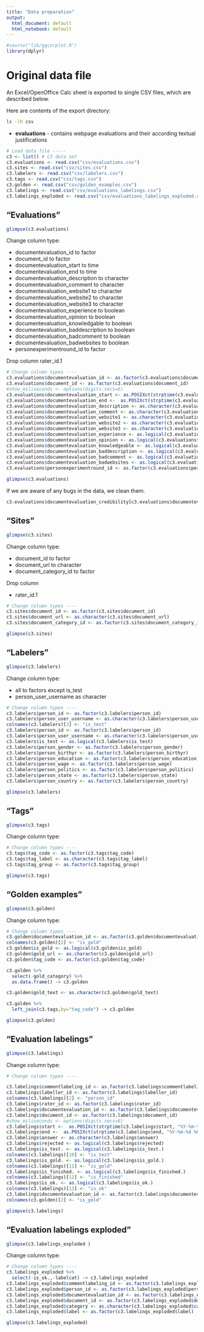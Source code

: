 ```yaml
---
title: "Data preparation"
output:
  html_document: default
  html_notebook: default
---
```


```R
#source("lib/ggcorplot.R")
library(dplyr)
```

# Original data file

An Excel/OpenOffice Calc sheet is exported to single CSV files, which are described below.

Here are contents of the export directory:
```bash
ls -lh csv
```

* **evaluations** - contains webpage evaluations and their according textual justifications

```R
# Load data file -----
c3 <- list() # C3 data set
c3.evaluations <- read.csv("csv/evaluations.csv")
c3.sites <- read.csv("csv/sites.csv")
c3.labelers <- read.csv("csv/labelers.csv")
c3.tags <- read.csv("csv/tags.csv")
c3.golden <- read.csv("csv/golden_examples.csv")
c3.labelings <- read.csv("csv/evaluations_labelings.csv")
c3.labelings_exploded <- read.csv("csv/evaluations_labelings_exploded.csv")
```

## "Evaluations"

```r
glimpse(c3.evaluations)
```

Change column type:

* documentevaluation_id to factor
* document_id to factor
* documentevaluation_start to time
* documentevaluation_end to time
* documentevaluation_description  to character
* documentevaluation_comment to character
* documentevaluation_website1 to character
* documentevaluation_website2 to character
* documentevaluation_website3 to character
* documentevaluation_experience to boolean
* documentevaluation_opinion to boolean
* documentevaluation_knowledgable to boolean
* documentevaluation_baddescription to boolean
* documentevaluation_badcomment to boolean
* documentevaluation_badwebsites to boolean
* personexperimentround_id to factor

Drop column
rater_id.1

```R
# Change column types ----
c3.evaluations$documentevaluation_id <- as.factor(c3.evaluations$documentevaluation_id)
c3.evaluations$document_id <- as.factor(c3.evaluations$document_id)
#show_miliseconds <- options(digits.secs=6)
c3.evaluations$documentevaluation_start <- as.POSIXct(strptime(c3.evaluations$documentevaluation_start, "%Y-%m-%d %H:%M:%OS"))
c3.evaluations$documentevaluation_end <-  as.POSIXct(strptime(c3.evaluations$documentevaluation_end, "%Y-%m-%d %H:%M:%OS"))
c3.evaluations$documentevaluation_description <- as.character(c3.evaluations$documentevaluation_description)
c3.evaluations$documentevaluation_comment <- as.character(c3.evaluations$documentevaluation_comment)
c3.evaluations$documentevaluation_website1 <- as.character(c3.evaluations$documentevaluation_website1)
c3.evaluations$documentevaluation_website2 <- as.character(c3.evaluations$documentevaluation_website2)
c3.evaluations$documentevaluation_website3 <- as.character(c3.evaluations$documentevaluation_website3)
c3.evaluations$documentevaluation_experience <- as.logical(c3.evaluations$documentevaluation_experience)
c3.evaluations$documentevaluation_opinion <- as.logical(c3.evaluations$documentevaluation_opinion)
c3.evaluations$documentevaluation_knowledgeable <- as.logical(c3.evaluations$documentevaluation_knowledgeable)
c3.evaluations$documentevaluation_baddescription <- as.logical(c3.evaluations$documentevaluation_baddescription)
c3.evaluations$documentevaluation_badcomment <- as.logical(c3.evaluations$documentevaluation_badcomment)
c3.evaluations$documentevaluation_badwebsites <- as.logical(c3.evaluations$documentevaluation_badwebsites)
c3.evaluations$personexperimentround_id <- as.factor(c3.evaluations$personexperimentround_id)
```


```R
glimpse(c3.evaluations)
```

If we are aware of any bugs in the data, we clean them.

```r
c3.evaluations$documentevaluation_credibility[c3.evaluations$documentevaluation_credibility>5] <- NA
```




## "Sites"

```r
glimpse(c3.sites)
```

Change column type:

* document_id to factor
* document_url to character
* document_category_id to factor

Drop column

* rater_id.1

```R
# Change column types ----
c3.sites$document_id <- as.factor(c3.sites$document_id)
c3.sites$document_url <- as.character(c3.sites$document_url)
c3.sites$document_category_id <- as.factor(c3.sites$document_category_id)
```


```R
glimpse(c3.sites)
```

## "Labelers"

```r
glimpse(c3.labelers)
```

Change column type:

* all to factors except is_test
* person_user_username as character 

```R
# Change column types ----
c3.labelers$person_id <- as.factor(c3.labelers$person_id)
c3.labelers$person_user_username <- as.character(c3.labelers$person_user_username)
colnames(c3.labelers)[3] <- "is_test"
c3.labelers$person_id <- as.factor(c3.labelers$person_id)
c3.labelers$person_user_username <- as.character(c3.labelers$person_user_username)
c3.labelers$is_test <- as.logical(c3.labelers$is_test)
c3.labelers$person_gender <- as.factor(c3.labelers$person_gender)
c3.labelers$person_birthyr <- as.factor(c3.labelers$person_birthyr)
c3.labelers$person_education <- as.factor(c3.labelers$person_education)
c3.labelers$person_wage <- as.factor(c3.labelers$person_wage)
c3.labelers$person_politics <- as.factor(c3.labelers$person_politics)
c3.labelers$person_state <- as.factor(c3.labelers$person_state)
c3.labelers$person_country <- as.factor(c3.labelers$person_country)
```


```R
glimpse(c3.labelers)
```

## "Tags"

```r
glimpse(c3.tags)
```

Change column type:

```R
# Change column types ----
c3.tags$tag_code <- as.factor(c3.tags$tag_code)
c3.tags$tag_label <- as.character(c3.tags$tag_label)
c3.tags$tag_group <- as.factor(c3.tags$tag_group)
```


```R
glimpse(c3.tags)
```


## "Golden examples"

```r
glimpse(c3.golden)
```

Change column type:


```R
# Change column types ----
c3.golden$documentevaluation_id <- as.factor(c3.golden$documentevaluation_id)
colnames(c3.golden)[2] <- "is_gold"
c3.golden$is_gold <- as.logical(c3.golden$is_gold)
c3.golden$gold_url <- as.character(c3.golden$gold_url)
c3.golden$tag_code <- as.factor(c3.golden$tag_code)

c3.golden %>% 
  select(-gold_category) %>%
  as.data.frame() -> c3.golden

c3.golden$gold_text <- as.character(c3.golden$gold_text)

c3.golden %>%
  left_join(c3.tags,by="tag_code") -> c3.golden
```


```R
glimpse(c3.golden)
```

## "Evaluation labelings"

```r
glimpse(c3.labelings)
```

Change column type:

```R
# Change column types ----

c3.labelings$commentlabeling_id <- as.factor(c3.labelings$commentlabeling_id)
c3.labelings$labeller_id <- as.factor(c3.labelings$labeller_id)
colnames(c3.labelings)[2] <- "person_id"
c3.labelings$rater_id <- as.factor(c3.labelings$rater_id)
c3.labelings$documentevaluation_id <- as.factor(c3.labelings$documentevaluation_id)
c3.labelings$document_id <- as.factor(c3.labelings$document_id)
#show_miliseconds <- options(digits.secs=6)
c3.labelings$start <-  as.POSIXct(strptime(c3.labelings$start, "%Y-%m-%d %H:%M:%OS"))
c3.labelings$end <-  as.POSIXct(strptime(c3.labelings$end, "%Y-%m-%d %H:%M:%OS"))
c3.labelings$answer <- as.character(c3.labelings$answer)
c3.labelings$rejected <- as.logical(c3.labelings$rejected)
c3.labelings$is_test. <- as.logical(c3.labelings$is_test.)
colnames(c3.labelings)[10] <- "is_test"
c3.labelings$is_gold. <- as.logical(c3.labelings$is_gold.)
colnames(c3.labelings)[11] <- "is_gold"
c3.labelings$is_finished. <- as.logical(c3.labelings$is_finished.)
colnames(c3.labelings)[12] <- "is_finished"
c3.labelings$is_ok. <- as.logical(c3.labelings$is_ok.)
colnames(c3.labelings)[13] <- "is_ok"
c3.labelings$documentevaluation_id <- as.factor(c3.labelings$documentevaluation_id)
colnames(c3.golden)[2] <- "is_gold"
```

```R
glimpse(c3.labelings)
```


## "Evaluation labelings exploded"

```r
glimpse(c3.labelings_exploded )
```

Change column type:

```R
# Change column types ----
c3.labelings_exploded %>%
  select(-is_ok.,-labelcat) -> c3.labelings_exploded
c3.labelings_exploded$commentlabeling_id <- as.factor(c3.labelings_exploded$commentlabeling_id)
c3.labelings_exploded$person_id <- as.factor(c3.labelings_exploded$person_id)
c3.labelings_exploded$documentevaluation_id <- as.factor(c3.labelings_exploded$documentevaluation_id)
c3.labelings_exploded$document_id <- as.factor(c3.labelings_exploded$document_id)
c3.labelings_exploded$category <- as.character(c3.labelings_exploded$category)
c3.labelings_exploded$label <- as.factor(c3.labelings_exploded$label)
```

```R
glimpse(c3.labelings_exploded)
```


